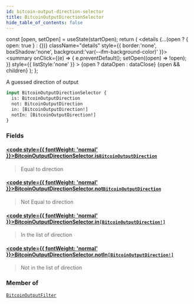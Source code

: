 ```yaml
---
id: bitcoin-output-direction-selector
title: BitcoinOutputDirectionSelector
hide_table_of_contents: false
---
```







  const [open, setOpen] = useState(startOpen);
  return (
    <details {...(open ? { open: true } : {})} className="details" style={{ border:'none', boxShadow:'none', background:'var(--ifm-background-color)' }}>
      <summary
        onClick={(e) => {
          e.preventDefault();
          setOpen((open) => !open);
        }}
        style={{ listStyle:'none' }}
      >
      {open ? dataOpen : dataClose}
      </summary>
      {open && children}
    </details>
  );
};








A guessed direction of output


```graphql
input BitcoinOutputDirectionSelector {
  is: BitcoinOutputDirection
  not: BitcoinOutputDirection
  in: [BitcoinOutputDirection!]
  notIn: [BitcoinOutputDirection!]
}
```




### Fields

#### [<code style={{ fontWeight: 'normal' }}>BitcoinOutputDirectionSelector.<b>is</b></code>](#)<Bullet />[`BitcoinOutputDirection`](/docs/graphql-reference/enums/bitcoin-output-direction) <Badge class="badge badge--secondary" text="enum"/> 
> 
> 
> Equal to direction
> 

#### [<code style={{ fontWeight: 'normal' }}>BitcoinOutputDirectionSelector.<b>not</b></code>](#)<Bullet />[`BitcoinOutputDirection`](/docs/graphql-reference/enums/bitcoin-output-direction) <Badge class="badge badge--secondary" text="enum"/> 
> 
> 
> Not Equal to direction
> 

#### [<code style={{ fontWeight: 'normal' }}>BitcoinOutputDirectionSelector.<b>in</b></code>](#)<Bullet />[`[BitcoinOutputDirection!]`](/docs/graphql-reference/enums/bitcoin-output-direction) <Badge class="badge badge--secondary" text="list"/> <Badge class="badge badge--secondary" text="enum"/> 
> 
> 
> In the list of direction
> 

#### [<code style={{ fontWeight: 'normal' }}>BitcoinOutputDirectionSelector.<b>notIn</b></code>](#)<Bullet />[`[BitcoinOutputDirection!]`](/docs/graphql-reference/enums/bitcoin-output-direction) <Badge class="badge badge--secondary" text="list"/> <Badge class="badge badge--secondary" text="enum"/> 
> 
> 
> Not in the list of direction
> 



### Member of

[`BitcoinOutputFilter`](/docs/graphql-reference/inputs/bitcoin-output-filter)  <Badge class="secondary" text="input"/>

